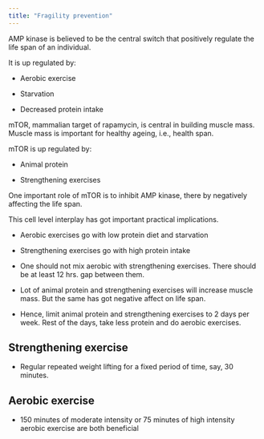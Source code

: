 ```yaml
---
title: "Fragility prevention"
---
```


AMP kinase is believed to be the central switch that positively regulate the life span of an individual.

It is up regulated by:

-   Aerobic exercise

-   Starvation

-   Decreased protein intake

mTOR, mammalian target of rapamycin, is central in building muscle mass. Muscle mass is important for healthy ageing, i.e., health span.

mTOR is up regulated by:

-   Animal protein

-   Strengthening exercises

One important role of mTOR is to inhibit AMP kinase, there by negatively affecting the life span.

This cell level interplay has got important practical implications.

-   Aerobic exercises go with low protein diet and starvation

-   Strengthening exercises go with high protein intake

-   One should not mix aerobic with strengthening exercises. There should be at least 12 hrs. gap between them.

-   Lot of animal protein and strengthening exercises will increase muscle mass. But the same has got negative affect on life span.

-   Hence, limit animal protein and strengthening exercises to 2 days per week. Rest of the days, take less protein and do aerobic exercises.

## **Strengthening exercise**

-   Regular repeated weight lifting for a fixed period of time, say, 30 minutes.

## **Aerobic exercise**

-   150 minutes of moderate intensity or 75 minutes of high intensity aerobic exercise are both beneficial
